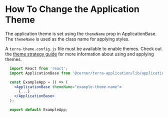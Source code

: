 # How To Change the Application Theme

The application theme is set using the `themeName` prop in ApplicationBase. The `themeName` is used as the class name for applying styles.

A `terra-theme.config.js` file must be available to enable themes. Check out the [theme strategy guide](/guides/cerner-terra-application-docs/theme-strategy) for more information about using and applying themes.

```jsx
  import React from 'react';
  import ApplicationBase from '@cerner/terra-application/lib/application-base';

  const ExampleApp = () => (
    <ApplicationBase themeName="example-theme-name">
      {...}
    </ApplicationBase>
  );

  export default ExampleApp;
```
